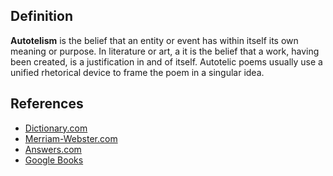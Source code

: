 {{Wikify|September 2007}}
==Definition==
'''Autotelism''' is the belief that an entity or event has within itself its own meaning or purpose.  In literature or art, a it is the belief that a work, having been created, is a justification in and of itself.  Autotelic poems usually use a unified rhetorical device to frame the poem in a singular idea. 
==References==
* [http://dictionary.reference.com/browse/autotelic Dictionary.com]
* [http://www.m-w.com/dictionary/autotelic Merriam-Webster.com]
* [http://www.answers.com/topic/autotelic Answers.com]
* [http://books.google.com/books?id=e_q1WZR8eHIC&pg=PA112&lpg=PA112&dq=autotelic+poetry&source=web&ots=6rTvNqlVH1&sig=OPD0bWLQOFuy9abG_z7e3rX5u1U Google Books]
{{uncategorized}}